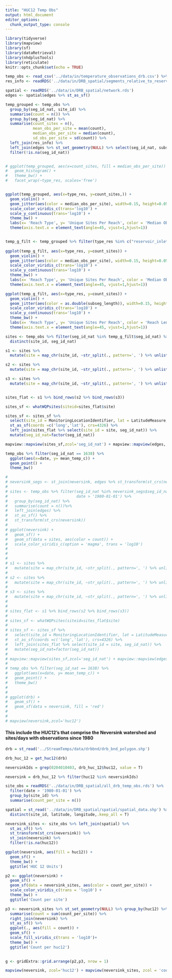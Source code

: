 ```yaml
---
title: "HUC12 Temp Obs"
output: html_document
editor_options: 
  chunk_output_type: console
---
```


```r
library(tidyverse)
library(mapview)
library(sf)
library(dataRetrieval)
library(nhdplusTools)
library(reticulate)
knitr::opts_chunk$set(echo = TRUE)
```


```r
temp_obs <- read_csv('../data/in/temperature_observations_drb.csv') %>% filter(date > '1980-01-01')
res_info <- readRDS('../data/in/DRB_spatial/segments_relative_to_reservoirs.rds')

spatial <- readRDS('../data/in/DRB_spatial/network.rds')
edges <- spatial$edges %>% st_as_sf()

temp_grouped <- temp_obs %>%
  group_by(seg_id_nat, site_id) %>%
  summarise(count = n()) %>%
  group_by(seg_id_nat) %>%
  summarise(count_sites = n(),
            mean_obs_per_site = mean(count),
            median_obs_per_site = median(count),
            sd_obs_per_site = sd(count)) %>%
  left_join(res_info) %>%
  left_join(edges %>% st_set_geometry(NULL) %>% select(seg_id_nat, subseg_length)) %>%
  filter(!is.na(seg_id_nat))


# ggplot(temp_grouped, aes(x=count_sites, fill = median_obs_per_site)) +
#   geom_histogram() + 
#   theme_bw() + 
#   facet_wrap(~type_res, scales='free')


ggplot(temp_grouped, aes(x=type_res, y=count_sites,)) +
  geom_violin() +
  geom_jitter(aes(color = median_obs_per_site), width=0.15, height=0.05, alpha=0.7, size=0.75) +
  scale_color_viridis_c(trans='log10') +
  scale_y_continuous(trans='log10') +
  theme_bw() +
  labs(x= 'Reach Type', y= 'Unique Sites Per Reach', color = 'Median Obs Per Site') +
  theme(axis.text.x = element_text(angle=45, vjust=1,hjust=1))


temp_g_filt <- temp_grouped %>% filter(type_res %in% c("reservoir_inlet_reach", "downstream of reservoir (1)", "reservoir_outlet_reach", "downstream of reservoir (2)", "contains_reservoir" ))
  
ggplot(temp_g_filt, aes(x=type_res, y=count_sites)) +
  geom_violin() +
  geom_jitter(aes(color = median_obs_per_site), width=0.15, height=0.05, alpha=0.7, size=0.75) +
  scale_color_viridis_c(trans='log10') +
  scale_y_continuous(trans='log10') +
  theme_bw() +
  labs(x= 'Reach Type', y= 'Unique Sites Per Reach', color = 'Median Obs Per Site') +
  theme(axis.text.x = element_text(angle=45, vjust=1,hjust=1))

ggplot(temp_g_filt, aes(x=type_res, y=count_sites)) +
  geom_violin() +
  geom_jitter(aes(color = as.double(subseg_length)), width=0.15, height=0.05, alpha=0.7, size=0.75) +
  scale_color_viridis_c(trans='log10') +
  scale_y_continuous(trans='log10') +
  theme_bw() +
  labs(x= 'Reach Type', y= 'Unique Sites Per Reach', color = 'Reach Length (m)') +
  theme(axis.text.x = element_text(angle=45, vjust=1,hjust=1))

sites <- temp_obs %>% filter(seg_id_nat %in% temp_g_filt$seg_id_nat) %>%
  distinct(site_id, seg_id_nat)

s1 <- sites %>% 
  mutate(site = map_chr(site_id, ~str_split(., pattern=', ') %>% unlist() %>% .[1])) %>% na.omit()

s2 <- sites %>% 
  mutate(site = map_chr(site_id, ~str_split(., pattern=', ') %>% unlist() %>% .[2]))%>% na.omit()

s3 <- sites %>% 
  mutate(site = map_chr(site_id, ~str_split(., pattern=', ') %>% unlist() %>% .[3]))%>% na.omit()


sites_flat <- s1 %>% bind_rows(s2 %>% bind_rows(s3))

sites_sf <- whatWQPsites(siteid=sites_flat$site)

sites_sf <- sites_sf %>%
  select(site_id = MonitoringLocationIdentifier, lat = LatitudeMeasure, long = LongitudeMeasure) %>%
  st_as_sf(coords =c('long','lat'), crs=4326) %>%
  left_join(sites_flat %>% select(site_id = site, seg_id_nat)) %>%
  mutate(seg_id_nat=factor(seg_id_nat))

mapview::mapview(sites_sf,zcol='seg_id_nat') + mapview::mapview(edges, zcol = NULL)

temp_obs %>% filter(seg_id_nat == 1638) %>%
  ggplot(aes(x=date, y= mean_temp_c)) +
  geom_point() +
  theme_bw()


```



```r

# 
# neversink_segs <- st_join(neversink, edges %>% st_transform(st_crs(neversink)))
# 
# sites <- temp_obs %>% filter(seg_id_nat %in% neversink_segs$seg_id_nat,
#                              date > '1980-01-01') %>%
#   group_by(seg_id_nat) %>%
#   summarise(count = n())%>%
#   left_join(edges) %>%
#   st_as_sf() %>%
#   st_transform(st_crs(neversink))
# 
# ggplot(neversink) +
#   geom_sf() +
#   geom_sf(data = sites, aes(color = count)) +
#   scale_color_viridis_c(option = 'magma', trans = 'log10')
#   
# 
# 
# s1 <- sites %>% 
#   mutate(site = map_chr(site_id, ~str_split(., pattern=', ') %>% unlist() %>% .[1])) %>% na.omit()
# 
# s2 <- sites %>% 
#   mutate(site = map_chr(site_id, ~str_split(., pattern=', ') %>% unlist() %>% .[2]))%>% na.omit()
# 
# s3 <- sites %>% 
#   mutate(site = map_chr(site_id, ~str_split(., pattern=', ') %>% unlist() %>% .[3]))%>% na.omit()
# 
# 
# sites_flat <- s1 %>% bind_rows(s2 %>% bind_rows(s3))
# 
# sites_sf <- whatWQPsites(siteid=sites_flat$site)
# 
# sites_sf <- sites_sf %>%
#   select(site_id = MonitoringLocationIdentifier, lat = LatitudeMeasure, long = LongitudeMeasure) %>%
#   st_as_sf(coords =c('long','lat'), crs=4326) %>%
#   left_join(sites_flat %>% select(site_id = site, seg_id_nat)) %>%
#   mutate(seg_id_nat=factor(seg_id_nat))
# 
# mapview::mapview(sites_sf,zcol='seg_id_nat') + mapview::mapview(edges, zcol = NULL)
# 
# temp_obs %>% filter(seg_id_nat == 1638) %>%
#   ggplot(aes(x=date, y= mean_temp_c)) +
#   geom_point() +
#   theme_bw()
# 
# 
# ggplot(drb) +
#   geom_sf() +
#   geom_sf(data = neversink, fill = 'red')
# 
# 
# mapview(neversink,zcol='huc12')

```

#### This include the HUC12's that comprise the Neversink watershed and sites/days with observations since 1980

```r
drb = st_read('../StreamTemps/data/drbbnd/drb_bnd_polygon.shp')

drb_huc_12 = get_huc12(drb)

neversinkIds = grep(0204010403, drb_huc_12$huc12, value = T)

neversink = drb_huc_12 %>% filter(huc12 %in% neversinkIds)

site_obs = readRDS('../data/in/DRB_spatial/all_drb_temp_obs.rds') %>%
  filter(date > '1980-01-01') %>%
  group_by(site_id) %>%
  summarise(count_per_site = n())

spatial = st_read('../data/in/DRB_spatial/spatial/spatial_data.shp') %>%
  distinct(site_id, latitude, longitude,.keep_all = T)

neversink_sites <- site_obs %>% left_join(spatial) %>%
  st_as_sf() %>%
  st_transform(st_crs(neversink)) %>%
  st_join(neversink) %>%
  filter(!is.na(huc12))

ggplot(neversink, aes(fill = huc12)) +
  geom_sf() +
  theme_bw() +
  ggtitle('HUC 12 Units')

p2 <- ggplot(neversink) +
  geom_sf() +
  geom_sf(data = neversink_sites, aes(color = count_per_site)) +
  scale_color_viridis_c(trans = 'log10') +
  theme_bw() +
  ggtitle('Count per site')

p3 <- neversink_sites %>% st_set_geometry(NULL) %>% group_by(huc12) %>%
  summarise(count = sum(count_per_site)) %>%
  right_join(neversink) %>%
  st_as_sf() %>%
  ggplot(., aes(fill = count)) +
  geom_sf() +
  scale_fill_viridis_c(trans = 'log10')+
  theme_bw() +
  ggtitle('Count per huc12')
  

g <- gridExtra::grid.arrange(p2,p3, nrow = 1)

mapview(neversink, zcol='huc12') + mapview(neversink_sites, zcol = 'count_per_site')

```


